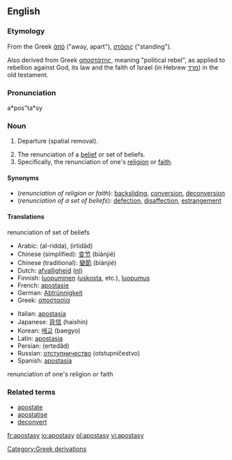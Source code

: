 ==English==

===Etymology===
From the Greek [[ἀπό]] ("away, apart"), [[στάσις]] ("standing").

Also derived from Greek [[αποστάτης]], meaning "political rebel", as applied to rebellion against God, its law and the faith of Israel (in Hebrew [[מרד]]) in the old testament.

===Pronunciation===
a*pos"ta*sy

===Noun===
{{en-noun|apostasi|es}}

# {{rfv-sense}} Departure (spatial removal).
# The renunciation of a [[belief]] or set of beliefs.
# Specifically, the renunciation of one's [[religion]] or [[faith]].

====Synonyms====
*(''renunciation of religion or faith''): [[backsliding]], [[conversion]], [[deconversion]]
*(''renunciation of a set of beliefs''): [[defection]], [[disaffection]], [[estrangement]]

====Translations====
;renunciation of set of beliefs
{{top}}
*Arabic: {{ARchar|[[الردة|الردّة]]}} (al-ridda), {{ARchar|[[ارتداد|اِرْتِداد]]}} (irtidād)
*Chinese (simplified): [[变节]] (biànjié)
*Chinese (traditional): [[變節]] (biànjié)
*Dutch: [[afvalligheid]] [[:nl:afvalligheid|(nl)]]
*Finnish: [[luopuminen]] ([[uskosta]], etc.), [[luopumus]]
*French: [[apostasie]]
*German: [[Abtrünnigkeit]]
*Greek: [[αποστασία]]
{{mid}}
*Italian: [[apostasia]]
*Japanese: [[背信]] (haishin)
*Korean: [[배교]] (baegyo)
*Latin: [[apostasia]]
*Persian: {{FAchar|[[ارتداد]]}} (ertedâd)
*Russian: [[отступничество]] (otstupníčestvo)
*Spanish: [[apostasía]]
{{bottom}}

;renunciation of one's religion or faith
{{top}}
{{mid}}
{{bottom}}

===Related terms===
*[[apostate]]
*[[apostatise]]
*[[deconvert]]
[[Category:Greek derivations]]

[[fr:apostasy]]
[[io:apostasy]]
[[pl:apostasy]]
[[vi:apostasy]]